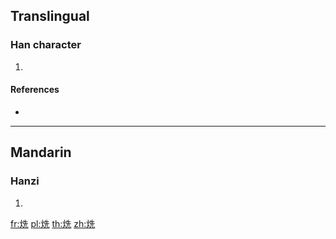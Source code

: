 ==Translingual==

===Han character===
{{Han char|rn=86|rad=火|as=06|sn=10|four=94811|canj=FHGU}}

# {{defn|Han|sort=火06}}

====References====
* {{Han ref|kx=0669.240|dkj=18995|dj=1078.260|hdz=32199.150|uh=70CD|ud=28877|bh=D276|bd=53878}}

----

==Mandarin==

===Hanzi===
{{cmn-hanzi|pin=[[xiǎn]] ([[xian3]])|wg=hsien<sup>3</sup>}}

# {{defn|lang=cmn|sort=火06}}

[[fr:烍]]
[[pl:烍]]
[[th:烍]]
[[zh:烍]]